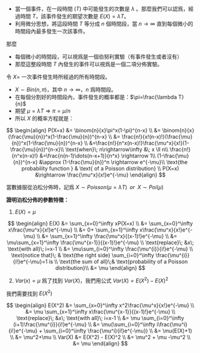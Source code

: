 
- 當一個事件，在一段時間 ($T$) 中可能發生的次數是 $\lambda$ 。那麼我們可以認爲，經過時間 $T$，該事件發生的期望次數是 $E(X)=\lambda T$。
- 利用微分思想，將這段時間 $T$ 等分成 $n$ 個時間段，當 $n\rightarrow\infty$ 直到每個微小的時間段內最多發生一次該事件。

那麼

- 每個微小的時間段，可以視爲是一個伯努利實驗（有事件發生或者沒有）
- 那麼這整段時間 $T$ 內發生的事件可以視爲是一個二項分佈實驗。

令 $X=$ 一次事件發生時所經過的所有時間段。

- $X \sim Bin(n, \pi)$，其中 $n\rightarrow\infty$，$n$ 爲時間段。
- 在每個分割好的時間段內，事件發生的概率都是：$\pi=\frac{\lambda T}{n}$
- 期望 $\mu=\lambda T \Rightarrow \pi=\mu/n$
- 所以 $X$ 的概率方程就是：

$$
\begin{align}
P(X=x) &= \binom{n}{x}\pi^x(1-\pi)^{n-x} \\
       &= \binom{n}{x}(\frac{\mu}{n})^x(1-\frac{\mu}{n})^{n-x} \\
       &= \frac{n!}{x!(n-x)!}(\frac{\mu}{n})^x(1-\frac{\mu}{n})^{n-x} \\
       &=\frac{n!}{n^x(n-x)!}\frac{\mu^x}{x!}(1-\frac{\mu}{n})^{n-x}\\
\text{when}\; n\rightarrow\infty   &\; x \ll n\\
\frac{n!}{n^x(n-x)!} &=\frac{n(n-1)\dots(n-x+1)}{n^x} \rightarrow 1\\
(1-\frac{\mu}{n})^{n-x} &\approx  (1-\frac{\mu}{n})^n \rightarrow e^{-\mu}\\
\text{the probability function } & \text{ of a Poisson distribution}   \\
P(X=x) &\rightarrow \frac{\mu^x}{x!}e^{-\mu}
\end{align}
$$


當數據服從泊松分佈時，記爲 $X\sim Poisson(\mu=\lambda T)\;\; or\;\; X\sim Poi(\mu)$

**證明泊松分佈的參數特徵：**

1. $E(X)=\mu$

$$
\begin{align}
E(X)  &=  \sum_{x=0}^\infty xP(X=x) \\
      &=  \sum_{x=0}^\infty x\frac{\mu^x}{x!}e^{-\mu} \\
      &= 0+ \sum_{x=1}^\infty x\frac{\mu^x}{x!}e^{-\mu} \\
      &=  \sum_{x=1}^\infty \frac{\mu^x}{(x-1)!}e^{-\mu} \\
      &=  \mu\sum_{x=1}^\infty \frac{\mu^{x-1}}{(x-1)!}e^{-\mu} \\
\text{replace}\; &x\; \text{with all}\; i=x-1 \\
      &=  \mu\sum_{i=0}^\infty \frac{\mu^{i}}{i!}e^{-\mu} \\
\text{notice that}\; & \text{the right side} \sum_{i=0}^\infty \frac{\mu^{i}}{i!}e^{-\mu}=1 is \\
\text{the sum of all}\;& \text{probability of a Poisson distribution}\\
      &= \mu
\end{align}
$$

2. $Var(x)=\mu$
爲了找到 $Var(X)$，我們用公式 $Var(X)=E(X^2)-E(X)^2$

我們需要找到 $E(X^2)$

$$
\begin{align}
E(X^2) &= \sum_{x=0}^\infty x^2\frac{\mu^x}{x!}e^{-\mu} \\
       &= \mu \sum_{x=1}^\infty x\frac{\mu^{x-1}}{(x-1)!}e^{-\mu} \\
\text{replace}\; &x\; \text{with all}\; i=x-1 \\
       &= \mu \sum_{i=0}^\infty (i+1)\frac{\mu^{i}}{i!}e^{-\mu} \\
       &= \mu(\sum_{i=0}^\infty i\frac{\mu^i}{i!}e^{-\mu} + \sum_{i=0}^\infty \frac{\mu^i}{i!}e^{-\mu}) \\
       &= \mu(E(X)+1) \\
       &= \mu^2+\mu \\
Var(X) &= E(X^2) - E(X)^2 \\
       &= \mu^2 + \mu -\mu^2 \\
       &= \mu
\end{align}
$$
